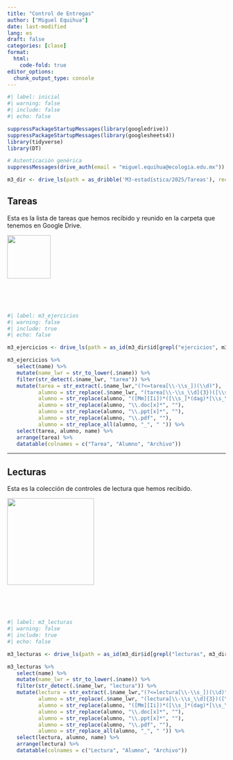 ```yaml
---
title: "Control de Entregas"
author: ["Miguel Equihua"]
date: last-modified
lang: es
draft: false
categories: [clase]
format:
  html:
    code-fold: true
editor_options: 
  chunk_output_type: console
---
```


```r
#| label: inicial
#| warning: false
#| include: false
#| echo: false

suppressPackageStartupMessages(library(googledrive))
suppressPackageStartupMessages(library(googlesheets4))
library(tidyverse)
library(DT)

# Autenticación genérica
suppressMessages(drive_auth(email = "miguel.equihua@ecologia.edu.mx"))

m3_dir <- drive_ls(path = as_dribble('M3-estadística/2025/Tareas'), recursive = TRUE, type = "folder")

```




## Tareas

::: {layout="[50, -1, 50]"}
Esta es la lista de tareas que hemos recibido y reunido en la carpeta que tenemos en Google Drive. 

![](images/homework-152957_1280.png){width=100px}

:::

\
\
\


```r
#| label: m3_ejercicios
#| warning: false
#| include: true
#| echo: false

m3_ejercicios <- drive_ls(path = as_id(m3_dir$id[grepl("ejercicios", m3_dir$name)]))

m3_ejercicios %>% 
   select(name) %>%  
   mutate(name_lwr = str_to_lower(.$name)) %>% 
   filter(str_detect(.$name_lwr, "tarea")) %>% 
   mutate(tarea = str_extract(.$name_lwr,"(?<=tarea[\\-\\s_])(\\d)"), 
          alumno = str_replace(.$name_lwr, "(tarea[\\-\\s_\\d]{3})([\\s_]*)", ""),
          alumno = str_replace(alumno, "([Mm][Ii])*([\\s_]*(dag)*[\\s_\\-]*)", ""),
          alumno = str_replace(alumno, "\\.doc[x]*", ""),
          alumno = str_replace(alumno, "\\.ppt[x]*", ""),
          alumno = str_replace(alumno, "\\.pdf", ""),
          alumno = str_replace_all(alumno, "_", " ")) %>% 
   select(tarea, alumno, name) %>% 
   arrange(tarea) %>% 
   datatable(colnames = c("Tarea", "Alumno", "Archivo"))

```

---------------------------------------

## Lecturas

::: {layout="[50, -1, 50]"}
Esta es la colección de controles de lectura que hemos recibido.

![](images/reading-glasses-153748_1280.png){width=200px}

:::

\
\
\

```r
#| label: m3_lecturas
#| warning: false
#| include: true
#| echo: false

m3_lecturas <- drive_ls(path = as_id(m3_dir$id[grepl("lecturas", m3_dir$name)]))

m3_lecturas %>% 
   select(name) %>% 
   mutate(name_lwr = str_to_lower(.$name)) %>% 
   filter(str_detect(.$name_lwr, "lectura")) %>% 
   mutate(lectura = str_extract(.$name_lwr,"(?<=lectura[\\-\\s_])(\\d)"), 
          alumno = str_replace(.$name_lwr, "(lectura[\\-\\s_\\d]{3})([\\s_]*)", ""),
          alumno = str_replace(alumno, "([Mm][Ii])*([\\s_]*(dag)*[\\s_\\-]*)", ""),
          alumno = str_replace(alumno, "\\.doc[x]*", ""),
          alumno = str_replace(alumno, "\\.ppt[x]*", ""),
          alumno = str_replace(alumno, "\\.pdf", ""),
          alumno = str_replace_all(alumno, "_", " ")) %>% 
   select(lectura, alumno, name) %>% 
   arrange(lectura) %>%   
   datatable(colnames = c("Lectura", "Alumno", "Archivo"))

```



